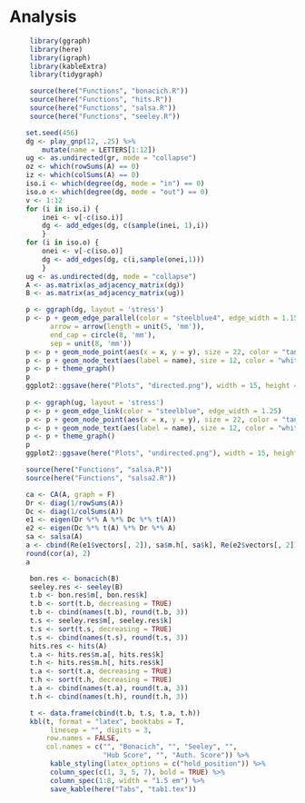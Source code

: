 # Analysis


```r
     library(ggraph)
     library(here)
     library(igraph)
     library(kableExtra)
     library(tidygraph)
```


```r
     source(here("Functions", "bonacich.R"))
     source(here("Functions", "hits.R"))
     source(here("Functions", "salsa.R"))
     source(here("Functions", "seeley.R"))
```

```r
    set.seed(456)
    dg <- play_gnp(12, .25) %>% 
        mutate(name = LETTERS[1:12]) 
    ug <- as.undirected(gr, mode = "collapse")
    oz <- which(rowSums(A) == 0)
    iz <- which(colSums(A) == 0)
    iso.i <- which(degree(dg, mode = "in") == 0)
    iso.o <- which(degree(dg, mode = "out") == 0)
    v <- 1:12
    for (i in iso.i) {
        inei <- v[-c(iso.i)]
        dg <- add_edges(dg, c(sample(inei, 1),i))
        }
    for (i in iso.o) {
        onei <- v[-c(iso.o)]
        dg <- add_edges(dg, c(i,sample(onei,1)))
        }
    ug <- as.undirected(dg, mode = "collapse")
    A <- as.matrix(as_adjacency_matrix(dg))
    B <- as.matrix(as_adjacency_matrix(ug))
```

```r
    p <- ggraph(dg, layout = 'stress')
    p <- p + geom_edge_parallel(color = "steelblue4", edge_width = 1.15,
          arrow = arrow(length = unit(5, 'mm')),
          end_cap = circle(8, 'mm'), 
          sep = unit(8, 'mm'))
    p <- p + geom_node_point(aes(x = x, y = y), size = 22, color = "tan2") 
    p <- p + geom_node_text(aes(label = name), size = 12, color = "white")
    p <- p + theme_graph() 
    p
    ggplot2::ggsave(here("Plots", "directed.png"), width = 15, height = 15)
    
    p <- ggraph(ug, layout = 'stress')
    p <- p + geom_edge_link(color = "steelblue", edge_width = 1.25) 
    p <- p + geom_node_point(aes(x = x, y = y), size = 22, color = "tan2") 
    p <- p + geom_node_text(aes(label = name), size = 12, color = "white")
    p <- p + theme_graph() 
    p
    ggplot2::ggsave(here("Plots", "undirected.png"), width = 15, height = 15)
```

```r
    source(here("Functions", "salsa.R"))
    source(here("Functions", "salsa2.R"))

    ca <- CA(A, graph = F)
    Dr <- diag(1/rowSums(A))
    Dc <- diag(1/colSums(A))
    e1 <- eigen(Dr %*% A %*% Dc %*% t(A))
    e2 <- eigen(Dc %*% t(A) %*% Dr %*% A)
    sa <- salsa(A)
    a <- cbind(Re(e1$vectors[, 2]), sa$m.h[, sa$k], Re(e2$vectors[, 2]), sa$m.a[,sa$k])
    round(cor(a), 2)
    a
```



```r
     bon.res <- bonacich(B)
     seeley.res <- seeley(B)
     t.b <- bon.res$m[, bon.res$k]
     t.b <- sort(t.b, decreasing = TRUE)
     t.b <- cbind(names(t.b), round(t.b, 3))
     t.s <- seeley.res$m[, seeley.res$k]
     t.s <- sort(t.s, decreasing = TRUE)
     t.s <- cbind(names(t.s), round(t.s, 3))
     hits.res <- hits(A)
     t.a <- hits.res$m.a[, hits.res$k]
     t.h <- hits.res$m.h[, hits.res$k]
     t.a <- sort(t.a, decreasing = TRUE)
     t.h <- sort(t.h, decreasing = TRUE)
     t.a <- cbind(names(t.a), round(t.a, 3))
     t.h <- cbind(names(t.h), round(t.h, 3))

     t <- data.frame(cbind(t.b, t.s, t.a, t.h))
     kbl(t, format = "latex", booktabs = T, 
          linesep = "", digits = 3, 
         row.names = FALSE,
         col.names = c("", "Bonacich", "", "Seeley", "", 
                       "Hub Score", "", "Auth. Score")) %>%
          kable_styling(latex_options = c("hold_position")) %>% 
          column_spec(c(1, 3, 5, 7), bold = TRUE) %>% 
          column_spec(1:8, width = "1.5 em") %>% 
          save_kable(here("Tabs", "tab1.tex"))

```
          
          
          
          


